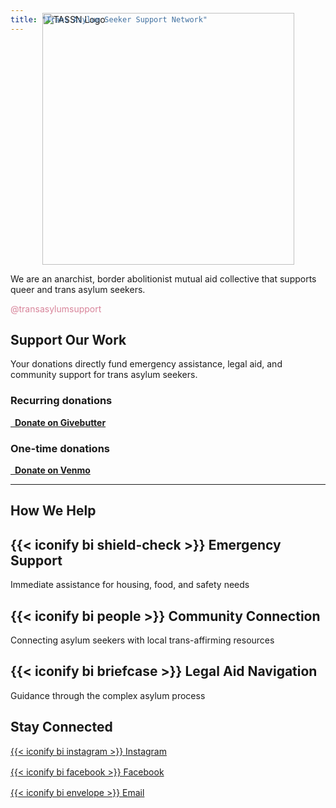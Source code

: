 ```yaml
---
title: "Trans Asylum Seeker Support Network"
---
```

<div class="hero-section">
<img src="imgs/tassn-logo.png" alt="TASSN Logo" style="width: 403px; max-width: 100%; margin: -3rem auto 0 auto !important; padding: 0 !important; display: block;">

<p class="lead">
We are an anarchist, border abolitionist mutual aid collective that supports queer and trans asylum seekers.
</p>
<p class="lead" style="color: #D8849A;">
@transasylumsupport
</p>
</div>

## **Support Our Work**

Your donations directly fund emergency assistance, legal aid, and community support for trans asylum seekers.

::::::: donation-cards
:::: donation-card
### Recurring donations

::: button-center
[<i class="fas fa-gift"></i> **Donate on Givebutter**](https://givebutter.com/tassnxsupport){.btn .btn-primary}
:::
::::

:::: donation-card
### One-time donations

::: button-center
[<i class="fa-solid fa-hand-holding-dollar"></i> **Donate on Venmo**](https://venmo.com/u/transasylumsupport){.btn .btn-primary}
:::
::::
:::::::

------------------------------------------------------------------------

## **How We Help**

::: {.callout-note icon="false"}
## {{< iconify bi shield-check >}} **Emergency Support**

Immediate assistance for housing, food, and safety needs
:::

::: {.callout-note icon="false"}
## {{< iconify bi people >}} **Community Connection**

Connecting asylum seekers with local trans-affirming resources
:::

::: {.callout-note icon="false"}
## {{< iconify bi briefcase >}} **Legal Aid Navigation**

Guidance through the complex asylum process
:::

## **Stay Connected**

::::: social-links
[{{< iconify bi instagram >}} Instagram](https://www.instagram.com/transasylumsupport/){.social-link}

::: {style="margin: 1rem 0;"}
:::

[{{< iconify bi facebook >}} Facebook](https://www.facebook.com/transasylumsupport){.social-link}

::: {style="margin: 1rem 0;"}
:::

[{{< iconify bi envelope >}} Email](mailto:TASSN@proton.me){.social-link}
:::::
